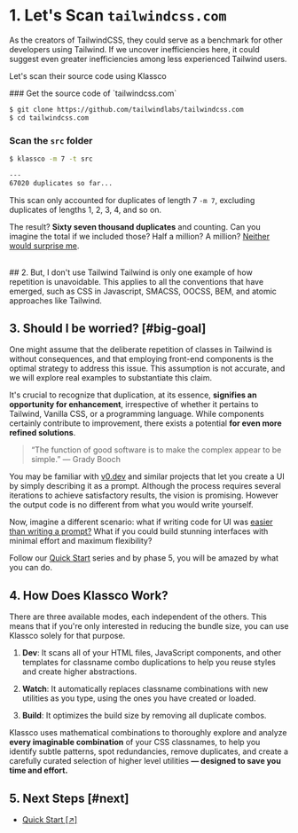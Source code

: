 

# 1. Let's Scan `tailwindcss.com`
As the creators of TailwindCSS, they could serve as a benchmark for other
developers using Tailwind. If we uncover inefficiencies here, it could
suggest even greater inefficiencies among less experienced Tailwind users.

Let's scan their source code using Klassco

<Steps>
### Get the source code of `tailwindcss.com`

```bash
$ git clone https://github.com/tailwindlabs/tailwindcss.com
$ cd tailwindcss.com
```

### Scan the `src` folder

```bash {4}
$ klassco -m 7 -t src

---
67020 duplicates so far...
```
</Steps>

This scan only accounted for duplicates of length 7 `-m 7`, excluding duplicates of lengths 1, 2, 3, 4, and so on.

The result? **Sixty seven thousand duplicates** and counting. Can you imagine
the total if we included those? Half a million? A million? <ins>Neither would
surprise me</ins>.


<br />
## 2. But, I don't use Tailwind
Tailwind is only one example of how repetition is unavoidable. This applies to
all the conventions that have emerged, such as CSS in Javascript, SMACSS,
OOCSS, BEM, and atomic approaches like Tailwind.


## 3. Should I be worried? [#big-goal]
One might assume that the deliberate repetition of classes in Tailwind is
without consequences, and that employing front-end components is the optimal
strategy to address this issue. This assumption is not accurate, and we will
explore real examples to substantiate this claim.

It's crucial to recognize that duplication, at its essence, **signifies an
opportunity for enhancement**, irrespective of whether it pertains to
Tailwind, Vanilla CSS, or a programming language. While components certainly
contribute to improvement, there exists a potential **for even more refined
solutions**.


> “The function of good software is to make the complex appear to be simple.” — Grady Booch

You may be familiar with [v0.dev](https://v0.dev) and similar projects that
let you create a UI by simply describing it as a prompt. Although the process
requires several iterations to achieve satisfactory results, the vision is
promising. However the output code is no different from what you would write
yourself.

Now, imagine a different scenario: what if writing code for UI was <ins>easier
than writing a prompt?</ins> What if you could build stunning interfaces with
minimal effort and maximum flexibility?

Follow our [Quick Start](/quick-start) series and by phase 5, you will be amazed by what you can do.


## 4. How Does Klassco Work?
There are three available modes, each independent of the others. This means
that if you're only interested in reducing the bundle size, you can use
Klassco solely for that purpose.

1. **Dev**: It scans all of your HTML files, JavaScript components, and other
   templates for classname combo duplications to help you reuse styles and
   create higher abstractions.

2. **Watch**: It automatically replaces classname combinations with new
   utilities as you type, using the ones you have created or loaded.

3. **Build**: It optimizes the build size by removing all duplicate combos.


Klassco uses mathematical combinations to thoroughly explore and analyze
**every imaginable combination** of your CSS classnames, to help you identify
subtle patterns, spot redundancies, remove duplicates, and create a carefully
curated selection of higher level utilities **— designed to save you time and
effort.**


## 5. Next Steps [#next]
- [Quick Start [&#8599;]](../quick-start)
